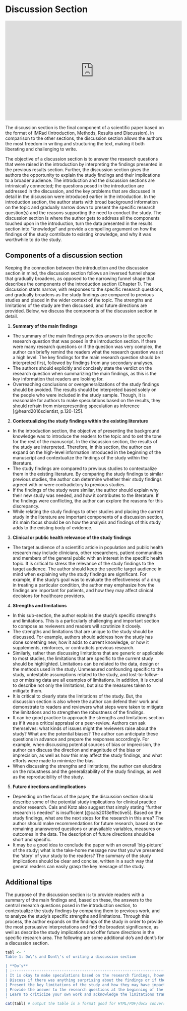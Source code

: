 # Discussion Section

<iframe width="560" height="315" src="https://www.youtube.com/embed/FxKhaXEy0Co" title="YouTube video player" frameborder="0" allow="accelerometer; autoplay; clipboard-write; encrypted-media; gyroscope; picture-in-picture" allowfullscreen></iframe>

The discussion section is the final component of a scientific paper based on the format of IMRad (Introduction, Methods, Results and Discussion). In comparison to the other sections, the discussion section allows the authors the most freedom in writing and structuring the text, making it both liberating and challenging to write.

The objective of a discussion section is to answer the research questions that were raised in the introduction by interpreting the findings presented in the previous results section. Further, the discussion section gives the authors the opportunity to explain the study findings and their implications to a broader audience. The introduction and the discussion sections are intrinsically connected; the questions posed in the introduction are addressed in the discussion, and the key problems that are discussed in detail in the discussion were introduced earlier in the introduction. In the introduction section, the author starts with broad background information on the topic and gradually narrow down to present the specific research question(s) and the reasons supporting the need to conduct the study. The discussion section is where the author gets to address all the components touched upon in the introduction, turn the data presented in the results section into “knowledge” and provide a compelling argument on how the findings of the study contribute to existing knowledge, and why it was worthwhile to do the study.

## Components of a discussion section

Keeping the connection between the introduction and the discussion section in mind, the discussion section follows an inversed funnel shape that gradually broadens, as opposed to the narrowing funnel shape that describes the components of the introduction section (Chapter 1). The discussion starts narrow, with responses to the specific research questions, and gradually broadens as the study findings are compared to previous studies and placed in the wider context of the topic. The strengths and limitations of the study are then discussed, and future directions are provided. Below, we discuss the components of the discussion section in detail.

1.	**Summary of the main findings**
- The summary of the main findings provides answers to the specific research question that was posed in the introduction section. If there were many research questions or if the question was very complex, the author can briefly remind the readers what the research question was at a high level. The key findings for the main research question should be interpreted first, followed by findings from any secondary analyses.
- The authors should explicitly and concisely state the verdict on the research question when summarizing the main findings, as this is the key information that readers are looking for.
- Overreaching conclusions or overgeneralizations of the study findings should be avoided. The results should be interpreted based solely on the people who were included in the study sample. Though, it is reasonable for authors to make speculations based on the results, they should refrain from misrepresenting speculation as inference [@heard2016scientist, p.120-125].

2.	**Contextualizing the study findings within the existing literature**
-	In the introduction section, the objective of presenting the background knowledge was to introduce the readers to the topic and to set the tone for the rest of the manuscript. In the discussion section, the results of the study are interpreted. Therefore, in this section, the author can expand on the high-level information introduced in the beginning of the manuscript and contextualize the findings of the study within the literature. 
-	The study findings are compared to previous studies to contextualize them in the existing literature. By comparing the study findings to similar previous studies, the author can determine whether their study findings agreed with or were contradictory to previous studies. 
-	If the findings of the study were similar, the author should explain why their new study was needed, and how it contributes to the literature. If the findings were conflicting, the author can explore the reasons for this discrepancy. 
-	While relating the study findings to other studies and placing the current study in the literature are important components of a discussion section, it’s main focus should be on how the analysis and findings of this study adds to the existing body of evidence.

3.	**Clinical or public health relevance of the study findings**
-	The target audience of a scientific article in population and public health research may include clinicians, other researchers, patient communities and members of the general public with an interest in the specific health topic. It is critical to stress the relevance of the study findings to the target audience. The author should keep the specific target audience in mind when explaining why the study findings are significant. For example, if the study’s goal was to evaluate the effectiveness of a drug in treating a particular condition, the author may emphasize how the findings are important for patients, and how they may affect clinical decisions for healthcare providers.

4.	**Strengths and limitations**
-	In this sub-section, the author explains the study’s specific strengths and limitations. This is a particularly challenging and important section to compose as reviewers and readers will scrutinize it closely.
-	The strengths and limitations that are unique to the study should be discussed. For example, authors should address how the study has done something new, how it adds to current knowledge, or how it supplements, reinforces, or contradicts previous research. 
-	Similarly, rather than discussing limitations that are generic or applicable to most studies, the limitations that are specific to the current study should be highlighted. Limitations can be related to the data, design or the methods used in the study. Unmeasured confounding specific to the study, untestable assumptions related to the study, and lost-to-follow-up or missing data are all examples of limitations. In addition, it is crucial to describe not only the limitations, but also the measures taken to mitigate them.
-	It is critical to clearly state the limitations of the study. But, the discussion section is also where the author can defend their work and demonstrate to readers and reviewers what steps were taken to mitigate the limitations and to strengthen the robustness of the findings. 
-	It can be good practice to approach the strengths and limitations section as if it was a critical appraisal or a peer-review. Authors can ask themselves: what kinds of issues might the reviewers raise about the study? What are the potential biases? The author can anticipate these questions in advance and prepare the responses accordingly. For example, when discussing potential sources of bias or imprecision, the author can discuss the direction and magnitude of the bias or imprecision, as well as how this may affect the study findings, and what efforts were made to minimize the bias.
-	When discussing the strengths and limitations, the author can elucidate on the robustness and the generalizability of the study findings, as well as the reproducibility of the study. 

5.	**Future directions and implications**
-	Depending on the focus of the paper, the discussion section should describe some of the potential study implications for clinical practice and/or research. Cals and Kotz also suggest that simply stating “further research is needed” is insufficient [@cals2013effective5]. Based on the study findings, what are the next steps for the research in this area? The author should make recommendations for future research, based on the remaining unanswered questions or unavailable variables, measures or outcomes in the data. The description of future directions should be short and specific.
-	It may be a good idea to conclude the paper with an overall ‘big-picture’ of the study; what is the take-home message now that you’ve presented the ‘story’ of your study to the readers? The summary of the study implications should be clear and concise, written in a such way that general readers can easily grasp the key message of the study. 

## Additional tips 

The purpose of the discussion section is: to provide readers with a summary of the main findings and, based on these, the answers to the central research questions posed in the introduction section, to contextualize the study findings by comparing them to previous work, and to analyze the study’s specific strengths and limitations. Through this process, the author expands on the findings of the study in order to provide the most persuasive interpretations and find the broadest significance, as well as describe the study implications and offer future directions in the specific research area. The following are some additional do’s and dont’s for a discussion section.

```r
tabl <- '
Table 1: Do\'s and Dont\'s of writing a discussion section

| **Do’s**                                                                                                                                                                                                                       | **Dont’s**                                                                                                                                                                                                                                                                                                             |
| :----------------------------------------------------------------------------------------------------------------------------------------------------------------------------------------------------------------------------- | :--------------------------------------------------------------------------------------------------------------------------------------------------------------------------------------------------------------------------------------------------------------------------------------------------------------------- |
| It is okay to make speculations based on the research findings, however, make sure that you present these as speculations and not as causal inferences. Also, be clear about the study limitations                             | Do not present in detail all of the possible sensitivity analyses or all of the sensitivity analyses that you conducted. Only discuss those that contribute to the robustness of your interpretation of the study findings                                                                                             |
| Discuss if there was anything surprising about the findings or if the results went against the initial hypothesis                                                                                                              | Do not omit any potential alternative explanations of the findings of your study. In the discussion section, reviewers will mainly be focused on whether the interpretations and conclusions drawn were supported by the evidence presented, and whether there were any alternative explanations that may be plausible |
| Present the key limitations of the study and how they may have impacted the results                                                                                                                                            | Do not restate the findings too repetitively. The paper should end with a clear summarizing statement of the manuscript’s storyline.                                                                                                                                                                                   |
| Provide the answer to the research questions at the beginning of the discussion section. Ensure that your answer is in line with the research question presented in the introduction section.                                  | Do not interpret the absence of statistical significance as the absence of association. The findings should not be interpreted solely based on the p-values of the statistical tests [@lederer2019control]                                                                                                             |
| Learn to criticize your own work and acknowledge the limitations transparently. But, also use the discussion section as an opportunity to defend your work and to talk about the steps that were taken to mitigate limitations |                                                                                                                                                                                                                                                                                                                        |
'
cat(tabl) # output the table in a format good for HTML/PDF/docx conversion
```
